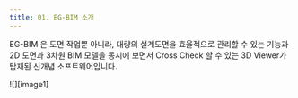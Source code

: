 ```yaml
---
title: 01. EG-BIM 소개
---
```



EG-BIM 은 도면 작업뿐 아니라, 대량의 설계도면을 효율적으로 관리할 수 있는 기능과 2D 도면과 3차원 BIM 모델을 동시에 보면서 
Cross Check 할 수 있는 3D Viewer가 탑재된 신개념 소프트웨어입니다.

  ![][image1]

